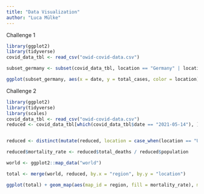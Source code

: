 ```yaml
---
title: "Data Visualization"
author: "Luca Mülke"
---
```

Challenge 1

```r
library(ggplot2)
library(tidyverse)
covid_data_tbl <- read_csv("owid-covid-data.csv")

subset_germany <- subset(covid_data_tbl, location == "Germany" | location == "United Kingdom" | location == "France" | location == "Spain" | location == "United States")

ggplot(subset_germany, aes(x = date, y = total_cases, color = location)) + geom_line() + theme_dark() + scale_x_date(date_labels = "%b-%Y", date_breaks = "1 month") + labs(title = "COVID-19 confirmed cases worldwide", subtitle = "As of 19/04/2022", y = "Cumulative Cases") + scale_y_continuous(labels = function(x) paste0(x/1000000,"M")) + theme(axis.text.x = element_text(angle = 45, hjust = 1, size = 6), axis.title.x=element_blank(), legend.position="bottom") + scale_color_brewer(palette="Set1")
```

Challenge 2

```r
library(ggplot2)
library(tidyverse)
library(scales)
covid_data_tbl <- read_csv("owid-covid-data.csv")
reduced <- covid_data_tbl[which(covid_data_tbl$date == "2021-05-14"), ]


reduced <- distinct(mutate(reduced, location = case_when(location == "United Kingdom" ~ "UK", location == "United States" ~ "USA", location == "Democratic Republic of Congo" ~ "Democratic Republic of the Congo", TRUE ~ location)))

reduced$mortality_rate <- reduced$total_deaths / reduced$population

world <- ggplot2::map_data("world")

total <- merge(world, reduced, by.x = "region", by.y = "location")

ggplot(total) + geom_map(aes(map_id = region, fill = mortality_rate), map = world) + theme_dark() + expand_limits(x = world$long, y = world$lat) + scale_fill_gradient(low = "red", high = "black", labels = percent_format()) + labs(title = "Confirmed COVID-19 deaths relative to the size of the population", subtitle = "Around 6.2 Million confimed COVID-19 deaths worldwide", caption = "Date: 04/16/2021", fill = "Mortality Rate") + theme(axis.text.x = element_blank(), axis.text.y = element_blank(), axis.title.x = element_blank(), axis.title.y = element_blank()) + borders("world", colour = "black", size = 0.1)
```